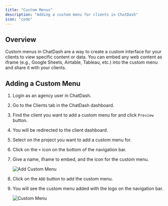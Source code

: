 ```yaml
---
title: "Custom Menus"
description: "Adding a custom menu for clients in ChatDash"
icon: "code"
---
```


## Overview

Custom menus in ChatDash are a way to create a custom interface for your clients to view specific content or data.
You can embed any web content as iframe (e.g., Google Sheets, Airtable, Tableau, etc.) into the custom menu and share it with your clients.

## Adding a Custom Menu

1. Login as an agency user in ChatDash.
2. Go to the Clients tab in the ChatDash dashboard.
3. Find the client you want to add a custom menu for and click `Preview` button.
4. You will be redirected to the client dashboard.
5. Select on the project you want to add a custom menu for.
6. Click on the `+` icon on the bottom of the navigation bar.
7. Give a name, iframe to embed, and the icon for the custom menu.

    ![Add Custom Menu](../images/custom-menu-modal.png)

8. Click on the `ADD` button to add the custom menu.
9. You will see the custom menu added with the logo on the navigation bar.

    ![Custom Menu](../images/custom-menu.png)

